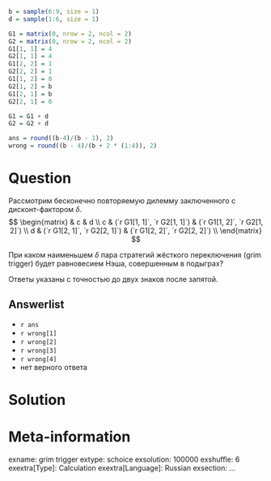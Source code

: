 ```r
b = sample(6:9, size = 1)
d = sample(1:6, size = 1)

G1 = matrix(0, nrow = 2, ncol = 2)
G2 = matrix(0, nrow = 2, ncol = 2)
G1[1, 1] = 4
G2[1, 1] = 4
G1[2, 2] = 1
G2[2, 2] = 1
G1[1, 2] = 0
G2[1, 2] = b
G1[2, 1] = b
G2[2, 1] = 0

G1 = G1 + d
G2 = G2 + d

ans = round((b-4)/(b - 1), 2)
wrong = round((b - 4)/(b + 2 * (1:4)), 2)
```

Question
========
Рассмотрим бесконечно повторяемую дилемму заключенного с дисконт-фактором $\delta$. 
$$
\begin{matrix}
   & c & d \\
c  & (`r G1[1, 1]`, `r G2[1, 1]`) & (`r G1[1, 2]`, `r G2[1, 2]`) \\
d  & (`r G1[2, 1]`, `r G2[2, 1]`) & (`r G1[2, 2]`, `r G2[2, 2]`) \\
\end{matrix}
$$

При каком наименьшем $\delta$ пара стратегий жёсткого переключения (grim trigger) будет 
равновесием Нэша, совершенным в подыграх?

Ответы указаны с точностью до двух знаков после запятой. 

Answerlist
----------
*  `r ans`
*  `r wrong[1]`
*  `r wrong[2]`
*  `r wrong[3]`
*  `r wrong[4]`
*  нет верного ответа


Solution
========


Meta-information
================
exname: grim trigger
extype: schoice
exsolution: 100000
exshuffle: 6
exextra[Type]: Calculation
exextra[Language]: Russian
exsection: ...
